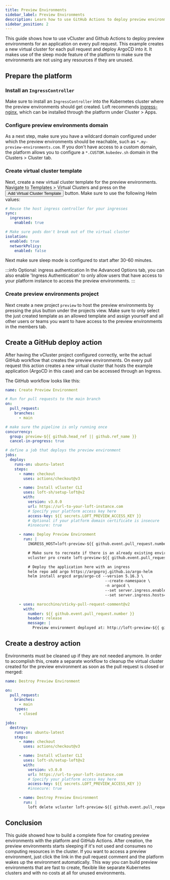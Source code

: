 ```yaml
---
title: Preview Environments
sidebar_label: Preview Environments
description: Learn how to use GitHub Actions to deploy preview environments for your app on every PR.
sidebar_position: 2
---
```



This guide shows how to use vCluster and Github Actions to deploy preview environments for an application on every pull request. This example creates a new virtual cluster for each pull request and deploy ArgoCD into it. It makes use of the sleep mode feature of the platform to make sure the environments are not using any resources if they are unused.

## Prepare the platform

### Install an `IngressController`

Make sure to install an `IngressController` into the Kubernetes cluster where the preview environments should get created. Loft recommends [ingress-nginx](https://github.com/kubernetes/ingress-nginx), which can be installed through the platform under Cluster > Apps.

### Configure preview environments domain

As a next step, make sure you have a wildcard domain configured under which the preview environments should be reachable, such as `*.my-preview-environments.com`. If you don't have access to a custom domain, the platform allows you to configure a `*.CUSTOM.kubedev.sh` domain in the Clusters > Cluster tab.

### Create virtual cluster template

Next, create a new virtual cluster template for the preview environments. Navigate to Templates > Virtual Clusters and press on the <Button>Add Virtual Cluster Template</Button> button. Make sure to use the following Helm values:

```yaml
# Reuse the host ingress controller for your ingresses
sync:
  ingresses:
    enabled: true

# Make sure pods don't break out of the virtual cluster
isolation:
  enabled: true
  networkPolicy:
    enabled: false
```

Next make sure sleep mode is configured to start after 30-60 minutes.

:::info Optional: ingress authentication
In the Advanced Options tab, you can also enable 'Ingress Authentication' to only allow users that have access to your platform instance to access the preview environments.
:::

### Create preview environments project

Next create a new project `preview` to host the preview environments by pressing the plus button under the projects view. Make sure to only select the just created template as an allowed template and assign yourself and all other users or teams you want to have access to the preview environments in the members tab.

## Create a GitHub deploy action

After having the vCluster project configured correctly, write the actual GitHub workflow that creates the preview environments. On every pull request this action creates a new virtual cluster that hosts the example application (ArgoCD in this case) and can be accessed through an Ingress.

The GitHub workflow looks like this:

```yaml
name: Create Preview Environment

# Run for pull requests to the main branch
on:
  pull_request:
    branches:
      - main

# make sure the pipeline is only running once
concurrency:
  group: preview-${{ github.head_ref || github.ref_name }}
  cancel-in-progress: true

# define a job that deploys the preview environment
jobs:
  deploy:
    runs-on: ubuntu-latest
    steps:
      - name: checkout
        uses: actions/checkout@v3

      - name: Install vCluster CLI
        uses: loft-sh/setup-loft@v2
        with:
          version: v3.0.0
          url: https://url-to-your-loft-instance.com
          # Specify your platform access key here
          access-key: ${{ secrets.LOFT_PREVIEW_ACCESS_KEY }}
          # Optional if your platform domain certificate is insecure
          #insecure: true

      - name: Deploy Preview Environment
        run: |
          INGRESS_HOST=loft-preview-${{ github.event.pull_request.number }}.my-preview-environments.com

          # Make sure to recreate if there is an already existing environment
          vcluster pro create loft-preview-${{ github.event.pull_request.number }} --project preview --recreate

          # Deploy the application here with an ingress
          helm repo add argo https://argoproj.github.io/argo-helm
          helm install argocd argo/argo-cd --version 5.16.3 \
                                            --create-namespace \
                                            -n argocd \
                                            --set server.ingress.enabled=true \
                                            --set server.ingress.hosts={$INGRESS_HOST}

      - uses: marocchino/sticky-pull-request-comment@v2
        with:
          number: ${{ github.event.pull_request.number }}
          header: release
          message: |
            Preview environment deployed at: http://loft-preview-${{ github.event.pull_request.number }}.my-preview-environments.com
```

## Create a destroy action

Environments must be cleaned up if they are not needed anymore. In order to accomplish this, create a separate workflow to cleanup the virtual cluster created for the preview environment as soon as the pull request is closed or merged:

```yaml
name: Destroy Preview Environment

on:
  pull_request:
    branches:
      - main
    types:
      - closed

jobs:
  destroy:
    runs-on: ubuntu-latest
    steps:
      - name: checkout
        uses: actions/checkout@v3

      - name: Install vCluster CLI
        uses: loft-sh/setup-loft@v2
        with:
          version: v3.0.0
          url: https://url-to-your-loft-instance.com
          # Specify your platform access key here
          access-key: ${{ secrets.LOFT_PREVIEW_ACCESS_KEY }}
          #insecure: true

      - name: Destroy Preview Environment
        run: |
          loft delete vcluster loft-preview-${{ github.event.pull_request.number }} --project preview
```

## Conclusion

This guide showed how to build a complete flow for creating preview environments with the platform and GitHub Actions. After creation, the preview environments starts sleeping if it's not used and consumes no computing resources in the cluster. If you want to access a preview environment, just click the link in the pull request comment and the platform wakes up the environment automatically. This way you can build preview environments that are fast to create, flexible like separate Kubernetes clusters and with no costs at all for unused environments.
